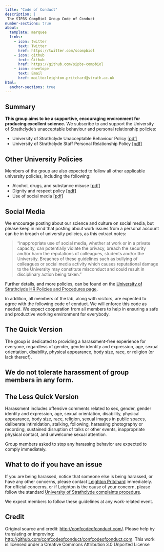 ```yaml
---
title: "Code of Conduct"
description: |
 The SIPBS CompBiol Group Code of Conduct
number-sections: true
about:
  template: marquee
  links:
    - icon: twitter
      text: Twitter
      href: https://twitter.com/scompbiol
    - icon: github
      text: Github
      href: https://github.com/sipbs-compbiol
    - icon: envelope
      text: Email
      href: mailto:leighton.pritchard@strath.ac.uk
html:
  anchor-sections: true
---
```


::: {.callout-important}
## Summary

**This group aims to be a supportive, encouraging environment for producing excellent science.** We subscribe to and support the University of Strathclyde's unacceptable behaviour and personal relationship policies:

- University of Strathclyde Unacceptable Behaviour Policy [[pdf]](https://www.strath.ac.uk/media/1newwebsite/documents/complaintsprocedure/Unacceptable_Behaviour_Policy.pdf)
- University of Strathclyde Staff Personal Relationship Policy [[pdf]](https://www.strath.ac.uk/media/ps/humanresources/policies/Staff_Personal_Relationships_Policy.pdf)
:::

::: {.callout-warning}
## Other University Policies

Members of the group are also expected to follow all other applicable university policies, including the following:

- Alcohol, drugs, and substance misuse [[pdf]](https://www.strath.ac.uk/media/ps/humanresources/policies/Alcohol_Drugs_Substances_Misuse_Policy.pdf)
- Dignity and respect policy [[pdf]](https://www.strath.ac.uk/media/ps/humanresources/policies/DignityandRespectPolicy.pdf)
- Use of social media [[pdf]](https://www.strath.ac.uk/media/ps/humanresources/policies/Guidance_on_the_Use_of_Social_Media.pdf)
:::

::: {.callout-tip collapse="true"}
## Social Media

We encourage posting about our science and culture on social media, but please keep in mind that posting about work issues from a personal account can be in breach of university policies, as this extract notes:

> "Inappropriate use of social media, whether at work or in a private capacity, can potentially violate the privacy, breach the security and/or harm the reputations of colleagues, students and/or the University. Breaches of these guidelines such as bullying of colleagues or social media activity which causes reputational damage to the University may constitute misconduct and could result in disciplinary action being taken."
:::

Further details, and more policies, can be found on the [University of Strathclyde HR Policies and Procedures page](https://www.strath.ac.uk/staff/policies/hr/).

In addition, all members of the lab, along with visitors, are expected to agree with the following code of conduct. We will enforce this code as needed. We expect cooperation from all members to help in ensuring a safe and productive working environment for everybody.

## The Quick Version

The group is dedicated to providing a harassment-free experience for everyone, regardless of gender, gender identity and expression, age, sexual orientation, disability, physical appearance, body size, race, or religion (or lack thereof).

::: {.callout-important}
## We do not tolerate harassment of group members in any form.
:::

## The Less Quick Version

Harassment includes offensive comments related to sex, gender, gender identity and expression, age, sexual orientation, disability, physical appearance, body size, race, religion, sexual images in public spaces, deliberate intimidation, stalking, following, harassing photography or recording, sustained disruption of talks or other events, inappropriate physical contact, and unwelcome sexual attention.

::: {.callout-important}
Group members asked to stop any harassing behavior are expected to comply immediately.
:::

::: {.callout-tip}
## What to do if you have an issue

If you are being harassed, notice that someone else is being harassed, or have any other concerns, please contact [Leighton Pritchard](mailto:leighton.pritchard@strath.ac.uk) immediately. For official concerns, or if Leighton is the cause of your concern, please follow the standard [University of Strathclyde complaints procedure](https://www.strath.ac.uk/contactus/complaintsprocedure/).
:::

We expect members to follow these guidelines at any work-related event.

::: {.callout-note collapse="true"}
## Credit

Original source and credit: [http://confcodeofconduct.com/](http://confcodeofconduct.com/). Please help by translating or improving: [http://github.com/confcodeofconduct/confcodeofconduct.com](http://github.com/confcodeofconduct/confcodeofconduct.com). This work is licensed under a Creative Commons Attribution 3.0 Unported License
:::